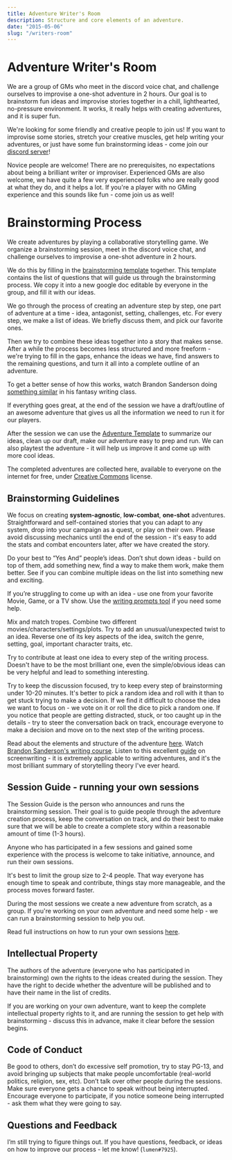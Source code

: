 ```yaml
---
title: Adventure Writer's Room
description: Structure and core elements of an adventure.
date: "2015-05-06"
slug: "/writers-room"
---
```


# Adventure Writer's Room

We are a group of GMs who meet in the discord voice chat, and challenge ourselves to improvise a one-shot adventure in 2 hours. Our goal is to brainstorm fun ideas and improvise stories together in a chill, lighthearted, no-pressure environment. It works, it really helps with creating adventures, and it is super fun.

We're looking for some friendly and creative people to join us! If you want to improvise some stories, stretch your creative muscles, get help writing your adventures, or just have some fun brainstorming ideas - come join our [discord server](https://discord.gg/UVNxeQE)!

Novice people are welcome! There are no prerequisites, no expectations about being a brilliant writer or improviser.  Experienced GMs are also welcome, we have quite a few very experienced folks who are really good at what they do, and it helps a lot. If you're a player with no GMing experience and this sounds like fun - come join us as well!

# Brainstorming Process

We create adventures by playing a collaborative storytelling game. We organize a brainstorming session, meet in the discord voice chat, and challenge ourselves to improvise a one-shot adventure in 2 hours.

We do this by filling in the [brainstorming template](https://docs.google.com/document/d/1S0KMVB6qyc_MKvXt2SS4-Zn5seT31QfXjYD1Gb9htzM/) together. This template contains the list of questions that will guide us through the brainstorming process. We copy it into a new google doc editable by everyone in the group, and fill it with our ideas.

We go through the process of creating an adventure step by step, one part of adventure at a time - idea, antagonist, setting, challenges, etc. For every step, we make a list of ideas. We briefly discuss them, and pick our favorite ones.

Then we try to combine these ideas together into a story that makes sense. After a while the process becomes less structured and more freeform - we're trying to fill in the gaps, enhance the ideas we have, find answers to the remaining questions, and turn it all into a complete outline of an adventure.

To get a better sense of how this works, watch Brandon Sanderson doing [something similar](https://www.youtube.com/playlist?list=PLTT-Xb7kSZWWH_LW5aDRhc5FMJNZgyeAd) in his fantasy writing class.

If everything goes great, at the end of the session we have a draft/outline of an awesome adventure that gives us all the information we need to run it for our players.

After the session we can use the [Adventure Template](https://docs.google.com/document/d/15s0bm3G3AnOVxayBSZ8X1RbazSWdB-HXPSFTTCQVWxY/) to summarize our ideas, clean up our draft, make our adventure easy to prep and run. We can also playtest the adventure - it will help us improve it and come up with more cool ideas.

The completed adventures are collected here, available to everyone on the internet for free, under [Creative Commons](https://tldrlegal.com/license/creative-commons-attribution-(cc)) license.

## Brainstorming Guidelines

We focus on creating **system-agnostic**, **low-combat**, **one-shot** adventures. Straightforward and self-contained stories that you can adapt to any system, drop into your campaign as a quest, or play on their own. Please avoid discussing mechanics until the end of the session - it's easy to add the stats and combat encounters later, after we have created the story.

Do your best to “Yes And” people’s ideas. Don’t shut down ideas - build on top of them, add something new, find a way to make them work, make them better. See if you can combine multiple ideas on the list into something new and exciting.

If you’re struggling to come up with an idea - use one from your favorite Movie, Game, or a TV show. Use the [writing prompts tool](/prompts) if you need some help.

Mix and match tropes. Combine two different movies/characters/settings/plots. Try to add an unusual/unexpected twist to an idea. Reverse one of its key aspects of the idea, switch the genre, setting, goal, important character traits, etc.

Try to contribute at least one idea to every step of the writing process. Doesn't have to be the most brilliant one, even the simple/obvious ideas can be very helpful and lead to something interesting.

Try to keep the discussion focused, try to keep every step of brainstorming under 10-20 minutes. It's better to pick a random idea and roll with it than to get stuck trying to make a decision. If we find it difficult to choose the idea we want to focus on - we vote on it or roll the dice to pick a random one. If you notice that people are getting distracted, stuck, or too caught up in the details - try to steer the conversation back on track, encourage everyone to make a decision and move on to the next step of the writing process.

Read about the elements and structure of the adventure [here](/adventure-writing-guide). Watch [Brandon Sanderson's writing course](https://www.youtube.com/watch?v=zBBfC8FY70c&list=PLTT-Xb7kSZWWdgWGER_CroAif3-BxYRJH). Listen to this excellent [guide](https://www.dropbox.com/s/zdssotpnt2dmgfa/screenwriting-for-hollywood.mp3?dl=0) on screenwriting - it is extremely applicable to writing adventures, and it's the most brilliant summary of storytelling theory I've ever heard.

<!--

Read a guide on using the adventure template [here](/guide/adventure-template/).

Avoid perfectionism. Answer questions, make creative choices, commit to them, and move on to the next step.


-->

## Session Guide - running your own sessions
The Session Guide is the person who announces and runs the brainstorming session. Their goal is to guide people through the adventure creation process, keep the conversation on track, and do their best to make sure that we will be able to create a complete story within a reasonable amount of time (1-3 hours).

Anyone who has participated in a few sessions and gained some experience with the process is welcome to take initiative, announce, and run their own sessions.

It's best to limit the group size to 2-4 people. That way everyone has enough time to speak and contribute, things stay more manageable, and the process moves forward faster.

During the most sessions we create a new adventure from scratch, as a group. If you're working on your own adventure and need some help - we can run a brainstorming session to help you out.

Read full instructions on how to run your own sessions [here](/session-guide).


## Intellectual Property
The authors of the adventure (everyone who has participated in brainstorming) own the rights to the ideas created during the session. They have the right to decide whether the adventure will be published and to have their name in the list of credits.

<!-- They can also decide to develop the adventure further, sell it, and share the revenue (discuss it with a group after the session, make sure that everyone is on board with that). -->

If you are working on your own adventure, want to keep the complete intellectual property rights to it, and are running the session to get help with brainstorming - discuss this in advance, make it clear before the session begins.

## Code of Conduct
Be good to others, don’t do excessive self promotion, try to stay PG-13, and avoid bringing up subjects that make people uncomfortable (real-world politics, religion, sex, etc).
Don’t talk over other people during the sessions. Make sure everyone gets a chance to speak without being interrupted. Encourage everyone to participate, if you notice someone being interrupted - ask them what they were going to say.

## Questions and Feedback
I’m still trying to figure things out. If you have questions, feedback, or ideas on how to improve our process - let me know! (`lumen#7925`).






<!--
- We "win" this game if by the end of the session we have created a short and simple one-shot adventure together. Doesn't have to be the most brilliant story in the world, it can be silly, we're just trying to make something coherent, something that makes sense. Or, at least, doesn't make sense in a fun and entertaining way. If we end up just joking around and coming up with a bunch of fun adventure ideas, locations, NPCs, and scenes - I'd also call that a victory!

- We do each part for 10 minutes - that way we'll avoid perfectionism and overthinking, we won't try to make the best ideas possible, we'll make up whatever we can and roll with it.
 Or doesn't make sense in a funny way.
- After the session we have a draft/outline of an adventure we can run for our players, or playtest between ourselves.

# Brainstorming Guidelines
This is a list of guidelines that will help us to streamline/simplify things, and give you a clearer picture of how brainstorming sessions work.

The completed brainstorming session docs and adventures made out of them will be saved in our archive, available to everyone on the internet.




1. We create an adventure together from scratch, as a group.
2. One person is working on their own adventure, and we run a brainstorming session to help them out.

-->




